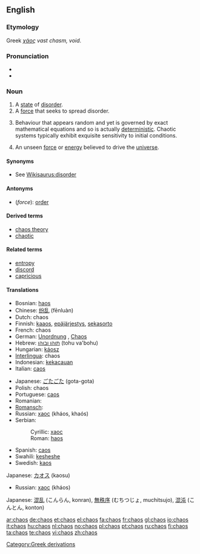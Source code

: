 ==English==
{{wikipedia|mul=Chaos (amoeba)}}
===Etymology===
Greek ''[[χάος]]'' ''vast chasm, void''.

===Pronunciation===
* {{IPA|/keɪɒs/}}
* {{audio|en-us-chaos.ogg|Audio (US)}}

===Noun===
{{en-noun|-}}

# A [[state]] of [[disorder]].
# A [[force]] that seeks to spread disorder.
# {{mathematics}} Behaviour that appears random and yet is governed by exact mathematical equations and so is actually [[deterministic]]. Chaotic systems typically exhibit exquisite sensitivity to initial conditions.
# An unseen [[force]] or [[energy]] believed to drive the [[universe]].

====Synonyms====
* See [[Wikisaurus:disorder]]

====Antonyms====
* (''force''): [[order]]

====Derived terms====
* [[chaos theory]]
* [[chaotic]]

====Related terms====
* [[entropy]]
* [[discord]]
* [[capricious]]

====Translations====
{{trans-top|state of disorder}}
* Bosnian: [[haos#Bosnian|haos]] {{m}}
* Chinese: [[纷乱]] (fēnluàn)
* Dutch: chaos {{m}}
* Finnish: [[kaaos]], [[epäjärjestys]], [[sekasorto]]
* French: chaos {{m}}
* German: [[Unordnung]] {{f}}, [[Chaos]] {{n}}
* Hebrew: [[תוהו ובוהו]] (tohu va'bohu)
* Hungarian: [[káosz]]
* [[Interlingua]]: chaos
* Indonesian: [[kekacauan]]
* Italian: [[caos#Italian|caos]] {{m}}
{{trans-mid}}
* Japanese: [[ごたごた]] (gota-gota)
* Polish: chaos {{m}}
* Portuguese: [[caos#Portuguese|caos]] {{m}}
* Romanian: {{t|ro|haos|n}}
* [[Romansch]]: {{t|rm|caos|m}}
* Russian: [[хаос]] (kháos, khaós) {{m}}
* Serbian:
*: Cyrillic: [[хаос#Serbian|хаос]] {{m}}
*: Roman: [[haos#Serbian|haos]] {{m}}
* Spanish: [[caos#Spanish|caos]]
* Swahili: [[kesheshe]]
* Swedish: [[kaos]] {{n}}
{{trans-bottom}}

{{trans-top|force that seeks to spread disorder}}
Japanese: [[カオス]] (kaosu)
{{trans-mid}}
* Russian: [[хаос]] (kháos) {{m}}
{{trans-bottom}}

{{trans-top|mathematical uncertainty}}
{{trans-mid}}
Japanese: [[混乱]] (こんらん, konran), [[無秩序]] (むちつじょ, muchitsujo), [[混沌]] (こんとん, konton)
{{trans-bottom}}

[[Category:Greek derivations]]

[[ar:chaos]]
[[de:chaos]]
[[et:chaos]]
[[el:chaos]]
[[fa:chaos]]
[[fr:chaos]]
[[gl:chaos]]
[[io:chaos]]
[[it:chaos]]
[[hu:chaos]]
[[nl:chaos]]
[[no:chaos]]
[[pl:chaos]]
[[pt:chaos]]
[[ru:chaos]]
[[fi:chaos]]
[[ta:chaos]]
[[te:chaos]]
[[vi:chaos]]
[[zh:chaos]]